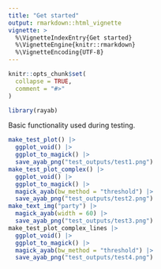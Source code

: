```yaml
---
title: "Get started"
output: rmarkdown::html_vignette
vignette: >
  %\VignetteIndexEntry{Get started}
  %\VignetteEngine{knitr::rmarkdown}
  %\VignetteEncoding{UTF-8}
---
```


```r
knitr::opts_chunk$set(
  collapse = TRUE,
  comment = "#>"
)
```

```r
library(rayab)
```

Basic functionality used during testing.

```r
make_test_plot() |>
  ggplot_void() |>
  ggplot_to_magick() |>
  save_ayab_png("test_outputs/test1.png")
make_test_plot_complex() |>
  ggplot_void() |>
  ggplot_to_magick() |>
  magick_ayab(bw_method = "threshold") |>
  save_ayab_png("test_outputs/test2.png")
make_text_img("party") |>
  magick_ayab(width = 60) |>
  save_ayab_png("test_outputs/test3.png")
make_test_plot_complex_lines |>
  ggplot_void() |>
  ggplot_to_magick() |>
  magick_ayab(bw_method = "threshold") |>
  save_ayab_png("test_outputs/test4.png")
```

